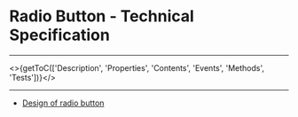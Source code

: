 
<Meta title="UI Components/Radio Button [atom]/Specifications" />

# Radio Button - Technical Specification
----

<>{getToC(['Description', 'Properties', 'Contents', 'Events', 'Methods', 'Tests'])}</>

<SpecificationsRadioButton />

---
<Notes/>

- [Design of radio button](?path=/story/design-components-radio-button--page)
